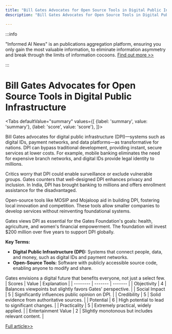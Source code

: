 ```yaml
---
title: "Bill Gates Advocates for Open Source Tools in Digital Public Infrastructure"
description: "Bill Gates Advocates for Open Source Tools in Digital Public Infrastructure"

---
```



:::info

"Informed AI News" is an publications aggregation platform, ensuring you only gain the most valuable information, to eliminate information asymmetry and break through the limits of information cocoons.  [Find out more >>](/)

:::

# Bill Gates Advocates for Open Source Tools in Digital Public Infrastructure


<Tabs
	defaultValue="summary"
	values={[
	{label: 'summary', value: 'summary'},
	{label: 'score', value: 'score'},
]}>
<TabItem value="summary">


Bill Gates advocates for digital public infrastructure (DPI)—systems such as digital IDs, payment networks, and data platforms—as transformative for nations. DPI can bypass traditional development, providing instant, secure services at lower costs. For example, mobile banking eliminates the need for expensive branch networks, and digital IDs provide legal identity to millions.

Critics worry that DPI could enable surveillance or exclude vulnerable groups. Gates counters that well-designed DPI enhances privacy and inclusion. In India, DPI has brought banking to millions and offers enrollment assistance for the disadvantaged.

Open-source tools like MOSIP and Mojaloop aid in building DPI, fostering local innovation and competition. These tools allow smaller companies to develop services without reinventing foundational systems.

Gates views DPI as essential for the Gates Foundation's goals: health, agriculture, and women's financial empowerment. The foundation will invest $200 million over five years to support DPI globally.

**Key Terms:**
- **Digital Public Infrastructure (DPI):** Systems that connect people, data, and money, such as digital IDs and payment networks.
- **Open-Source Tools:** Software with publicly accessible source code, enabling anyone to modify and share.

Gates envisions a digital future that benefits everyone, not just a select few.
</TabItem>
<TabItem value="score">
	| Scores     | Value   | Explanation |
	| -------- | ------- | ------- |
	| Objectivity  | 4    | Balances viewpoints but slightly favors Gates' perspective.    |
	| Social Impact | 5     | Significantly influences public opinion on DPI.    |
	| Credibility    | 5    | Solid evidence from authoritative sources.    |
	| Potential    | 6    | High potential to lead to significant changes.    |
	| Practicality    | 5    | Extremely practical, widely applied.    |
	| Entertainment Value    | 2    | Slightly monotonous but includes relevant content.    |
</TabItem>
</Tabs>

[Full article>>](https://news.slashdot.org/story/24/10/20/0130223/bill-gates-applauds-open-source-tools-for-digital-public-infrastructure?utm_source=rss1.0mainlinkanon&utm_medium=feed)
